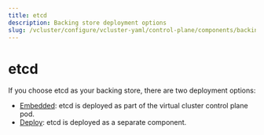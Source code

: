```yaml
---
title: etcd
description: Backing store deployment options
slug: /vcluster/configure/vcluster-yaml/control-plane/components/backing-store/etcd
---
```



<!-- vale off -->

# etcd

If you choose etcd as your backing store, there are two deployment options:

- [Embedded](/vcluster/configure/vcluster-yaml/control-plane/components/backing-store/etcd/embedded): etcd is deployed as part of the virtual cluster control plane pod.
- [Deploy](/vcluster/configure/vcluster-yaml/control-plane/components/backing-store/etcd/deploy): etcd is deployed as a separate component.

<br />
<br />

<DocCardList />